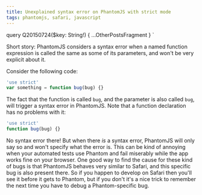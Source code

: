 ```yaml
---
title: Unexplained syntax error on PhantomJS with strict mode
tags: phantomjs, safari, javascript
---
```




  query Q20150724($key: String!) {
    ...OtherPostsFragment
  }
`

Short story: PhantomJS considers a syntax error when a named function
expression is called the same as some of its parameters, and won't be very
explicit about it.

Consider the following code:

```js
'use strict'
var something = function bug(bug) {}
```

The fact that the function is called `bug`, and the parameter is also
called `bug`, will trigger a syntax error in PhantomJS. Note that a
function declaration has no problems with it:

```js
'use strict'
function bug(bug) {}
```

No syntax error there! But when there _is_ a syntax error, PhantomJS will
only say so and won't specify what the error is. This can be kind of
annoying when your automated tests use Phantom and fail miserably while
the app works fine on your browser. One good way to find the cause for
these kind of bugs is that PhantomJS behaves very similar to Safari, and
this specific bug is also present there. So if you happen to develop on
Safari then you'll see it before it gets to Phantom, but if you don't it's
a nice trick to remember the next time you have to debug a
Phantom-specific bug.
